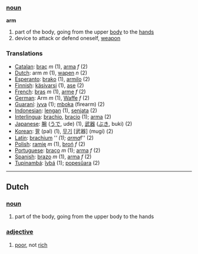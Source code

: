 ===[[noun]]===
'''arm'''

# part of the body, going from the upper [[body]] to the [[hand]]s
# device to attack or defend oneself, [[weapon]]

=== Translations ===
*[[Catalan]]: [[braç]] ''m'' (1), [[arma]] ''f'' (2)
*[[Dutch]]: arm ''m'' (1), [[wapen]] ''n'' (2)
*[[Esperanto]]: [[brako]] (1), [[armilo]] (2)
*[[Finnish]]: [[käsivarsi]] (1), [[ase]] (2)
*[[French]]: [[bras]] ''m'' (1), [[arme]] ''f'' (2)
*[[German]]: Arm ''m'' (1), [[Waffe]] ''f'' (2)
*[[Guaraní]]: [[jyva]] (1); [[mboka]] (firearm) (2)
*[[Indonesian]]: [[lengan]] (1), [[senjata]] (2)
*[[Interlingua]]: [[brachio]], [[bracio]] (1); [[arma]] (2)
*[[Japanese]]: [[腕]] ([[うで]], ude) (1), [[武器]] ([[ぶき]], buki) (2)
*[[Korean]]: [[팔]] (pal) (1), [[무기]] [武器] (mugi) (2)
*[[Latin]]: [[brachium]] '''' (1); [[arma]] ''f'' (2)
*[[Polish]]: [[ramię]] ''m'' (1), [[broń]] ''f'' (2)
*[[Portuguese]]: [[braço]] ''m'' (1); [[arma]] ''f'' (2)
*[[Spanish]]: [[brazo]] ''m'' (1), [[arma]] ''f'' (2)
*[[Tupinambá]]: [[îybá]] (1); [[popesûara]] (2)

----

==Dutch==

===[[noun]]===

#part of the body, going from the upper body to the hands

===[[adjective]]===

#[[poor]], not [[rich]]
